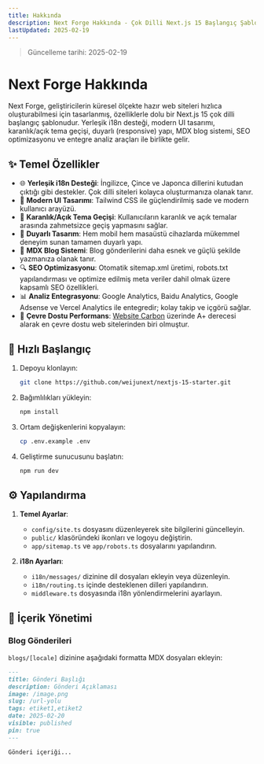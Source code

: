 ```yaml
---
title: Hakkında
description: Next Forge Hakkında - Çok Dilli Next.js 15 Başlangıç Şablonu
lastUpdated: 2025-02-19
---
```


> Güncelleme tarihi: 2025-02-19

# Next Forge Hakkında

Next Forge, geliştiricilerin küresel ölçekte hazır web siteleri hızlıca oluşturabilmesi için tasarlanmış, özelliklerle dolu bir Next.js 15 çok dilli başlangıç şablonudur. Yerleşik i18n desteği, modern UI tasarımı, karanlık/açık tema geçişi, duyarlı (responsive) yapı, MDX blog sistemi, SEO optimizasyonu ve entegre analiz araçları ile birlikte gelir.

## ✨ Temel Özellikler

- 🌐 **Yerleşik i18n Desteği**: İngilizce, Çince ve Japonca dillerini kutudan çıktığı gibi destekler. Çok dilli siteleri kolayca oluşturmanıza olanak tanır.
- 🎨 **Modern UI Tasarımı**: Tailwind CSS ile güçlendirilmiş sade ve modern kullanıcı arayüzü.
- 🌙 **Karanlık/Açık Tema Geçişi**: Kullanıcıların karanlık ve açık temalar arasında zahmetsizce geçiş yapmasını sağlar.
- 📱 **Duyarlı Tasarım**: Hem mobil hem masaüstü cihazlarda mükemmel deneyim sunan tamamen duyarlı yapı.
- 📝 **MDX Blog Sistemi**: Blog gönderilerini daha esnek ve güçlü şekilde yazmanıza olanak tanır.
- 🔍 **SEO Optimizasyonu**: Otomatik sitemap.xml üretimi, robots.txt yapılandırması ve optimize edilmiş meta veriler dahil olmak üzere kapsamlı SEO özellikleri.
- 📊 **Analiz Entegrasyonu**: Google Analytics, Baidu Analytics, Google Adsense ve Vercel Analytics ile entegredir; kolay takip ve içgörü sağlar.
- 🌿 **Çevre Dostu Performans**: [Website Carbon](https://www.websitecarbon.com/website/nextforge-dev/) üzerinde A+ derecesi alarak en çevre dostu web sitelerinden biri olmuştur.

## 🚀 Hızlı Başlangıç

1. Depoyu klonlayın:

   ```bash
   git clone https://github.com/weijunext/nextjs-15-starter.git
   ```

2. Bağımlılıkları yükleyin:

   ```bash
   npm install
   ```

3. Ortam değişkenlerini kopyalayın:

   ```bash
   cp .env.example .env
   ```

4. Geliştirme sunucusunu başlatın:
   ```bash
   npm run dev
   ```

## ⚙️ Yapılandırma

1. **Temel Ayarlar**:

   - `config/site.ts` dosyasını düzenleyerek site bilgilerini güncelleyin.
   - `public/` klasöründeki ikonları ve logoyu değiştirin.
   - `app/sitemap.ts` ve `app/robots.ts` dosyalarını yapılandırın.

2. **i18n Ayarları**:
   - `i18n/messages/` dizinine dil dosyaları ekleyin veya düzenleyin.
   - `i18n/routing.ts` içinde desteklenen dilleri yapılandırın.
   - `middleware.ts` dosyasında i18n yönlendirmelerini ayarlayın.

## 📝 İçerik Yönetimi

### Blog Gönderileri

`blogs/[locale]` dizinine aşağıdaki formatta MDX dosyaları ekleyin:

```md
---
title: Gönderi Başlığı
description: Gönderi Açıklaması
image: /image.png
slug: /url-yolu
tags: etiket1,etiket2
date: 2025-02-20
visible: published
pin: true
---

Gönderi içeriği...
```
